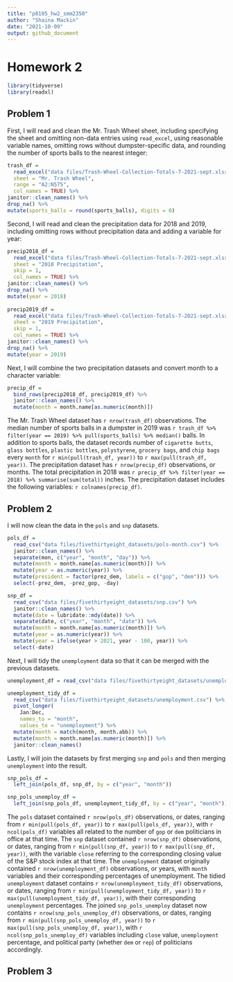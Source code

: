 ```yaml
---
title: "p8105_hw2_smm2350"
author: "Shaina Mackin" 
date: "2021-10-09"
output: github_document
---
```


# Homework 2

```r
library(tidyverse)
library(readxl)
```

## Problem 1

First, I will read and clean the Mr. Trash Wheel sheet, including specifying the sheet and omitting non-data entries using `read_excel`, using reasonable variable names, omitting rows without dumpster-specific data, and rounding the number of sports balls to the nearest integer:

```r
trash_df = 
  read_excel("data files/Trash-Wheel-Collection-Totals-7-2021-sept.xlsx", 
  sheet = "Mr. Trash Wheel", 
  range = "A2:N575",
  col_names = TRUE) %>%
janitor::clean_names() %>%
drop_na() %>%
mutate(sports_balls = round(sports_balls), digits = 0)
```

Second, I will read and clean the precipitation data for 2018 and 2019, including omitting rows without precipitation data and adding a variable for year: 

```r
precip2018_df = 
  read_excel("data files/Trash-Wheel-Collection-Totals-7-2021-sept.xlsx",
  sheet = "2018 Precipitation",
  skip = 1,
  col_names = TRUE) %>%
janitor::clean_names() %>%
drop_na() %>%
mutate(year = 2018)
  
precip2019_df = 
  read_excel("data files/Trash-Wheel-Collection-Totals-7-2021-sept.xlsx",
  sheet = "2019 Precipitation",
  skip = 1,
  col_names = TRUE) %>%
janitor::clean_names() %>%
drop_na() %>%
mutate(year = 2019)
```

Next, I will combine the two precipitation datasets and convert month to a character variable: 

```r
precip_df = 
  bind_rows(precip2018_df, precip2019_df) %>%
  janitor::clean_names() %>%
  mutate(month = month.name[as.numeric(month)])
```

The Mr. Trash Wheel dataset has `r nrow(trash_df)` observations. The median number of sports balls in a dumpster in 2019 was `r trash_df %>% filter(year == 2019) %>% pull(sports_balls) %>% median()` balls. In addition to sports balls, the dataset records number of `cigarette butts`, `glass bottles`, `plastic bottles`, `polystyrene`, `grocery bags`, and `chip bags` every `month` for `r min(pull(trash_df, year))` to `r max(pull(trash_df, year))`. The precipitation dataset has `r nrow(precip_df)` observations, or months. The total precipitation in 2018 was `r precip_df %>% filter(year == 2018) %>% summarise(sum(total))` inches. The precipitation dataset includes the following variables: `r colnames(precip_df)`.

## Problem 2 

I will now clean the data in the `pols` and `snp` datasets.

```r
pols_df = 
  read_csv("data files/fivethirtyeight_datasets/pols-month.csv") %>%
  janitor::clean_names() %>%
  separate(mon, c("year", "month", "day")) %>%
  mutate(month = month.name[as.numeric(month)]) %>%
  mutate(year = as.numeric(year)) %>%
  mutate(president = factor(prez_dem, labels = c("gop", "dem"))) %>%
  select(-prez_dem, -prez_gop, -day)

snp_df = 
  read_csv("data files/fivethirtyeight_datasets/snp.csv") %>%
  janitor::clean_names() %>%
  mutate(date = lubridate::mdy(date)) %>%
  separate(date, c("year", "month", "date")) %>%
  mutate(month = month.name[as.numeric(month)]) %>%
  mutate(year = as.numeric(year)) %>%
  mutate(year = ifelse(year > 2021, year - 100, year)) %>%
  select(-date)
```

Next, I will tidy the `unemployment` data so that it can be merged with the previous datasets. 

```r
unemployment_df = read_csv("data files/fivethirtyeight_datasets/unemployment.csv")

unemployment_tidy_df = 
  read_csv("data files/fivethirtyeight_datasets/unemployment.csv") %>%
  pivot_longer(
    Jan:Dec,
    names_to = "month",
    values_to = "unemployment") %>%
  mutate(month = match(month, month.abb)) %>%
  mutate(month = month.name[as.numeric(month)]) %>%
  janitor::clean_names() 
```

Lastly, I will join the datasets by first merging `snp` and `pols` and then merging `unemployment` into the result. 

```r
snp_pols_df = 
  left_join(pols_df, snp_df, by = c("year", "month"))

snp_pols_unemploy_df = 
  left_join(snp_pols_df, unemployment_tidy_df, by = c("year", "month"))
```

The `pols` dataset contained `r nrow(pols_df)` observations, or dates, ranging from `r min(pull(pols_df, year))` to `r max(pull(pols_df, year))`, with `r ncol(pols_df)` variables all related to the number of `gop` or `dem` politicians in office at that time. The `snp` dataset contained `r nrow(snp_df)` observations, or dates, ranging from `r min(pull(snp_df, year))` to `r max(pull(snp_df, year))`, with the variable `close` referring to the corresponding closing value of the S&P stock index at that time. The `unemployment` dataset originally contained `r nrow(unemployment_df)` observations, or years, with `month` variables and their corresponding percentages of unemployment. The tidied `unemployment` dataset contains `r nrow(unemployment_tidy_df)` observations, or dates, ranging from `r min(pull(unemployment_tidy_df, year))` to `r max(pull(unemployment_tidy_df, year))`, with their corresponding `unemployment` percentages. The joined `snp_pols_unemploy` dataset now contains `r nrow(snp_pols_unemploy_df)` observations, or dates, ranging from `r min(pull(snp_pols_unemploy_df, year))` to `r max(pull(snp_pols_unemploy_df, year))`, with `r ncol(snp_pols_unemploy_df)` variables including `close` value, `unemployment` percentage, and political party (whether `dem` or `rep`) of politicians accordingly. 

## Problem 3


  